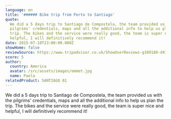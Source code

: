```yaml
---
language: en
title: '###### Bike trip from Porto to Santiago'
quote:
  We did a 5 days trip to Santiago de Compostela, the team provided us with the
  pilgrims' credentials, maps and all the additional info to help us plan the
  trip. The bikes and the service were really good, the team is super nice and
  helpful, I will definitively recommend it!
date: 2015-07-10T23:00:00.000Z
showHome: false
reviewSource: https://www.tripadvisor.co.uk/ShowUserReviews-g189180-d4105907-r287832635-Top_Bike_tours_Portugal-Porto_Porto_District_Northern_Portugal.html
score: 5
author:
  country: America
  avatar: /src/assets/images/emmet.jpg
  name: Paola
relatedProduct: SANTIAGO 01
---
```


We did a 5 days trip to Santiago de Compostela, the team provided us with the
pilgrims' credentials, maps and all the additional info to help us plan the
trip. The bikes and the service were really good, the team is super nice and
helpful, I will definitively recommend it!

